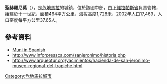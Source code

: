 '''聖赫羅尼莫'''（{{lang-es|San Jerónimo}}），是[[危地馬拉|危地馬拉]]的城鎮，位於該國中部，由[[下維拉帕斯省|下維拉帕斯省]]負責管轄，始建於十一世紀，面積464平方公里，海拔高度1,728米，2002年人口17,469，人口密度每平方公里37.65人。

==參考資料==
*[http://www.inforpressca.com/sanjeronimo/ Muni in Spanish] {{Wayback|url=http://www.inforpressca.com/sanjeronimo/ |date=20050321135526 }}
*http://www.inforpressca.com/sanjeronimo/historia.php {{Wayback|url=http://www.inforpressca.com/sanjeronimo/historia.php |date=20071221180923 }}
*http://www.arqueotur.org/yacimientos/hacienda-de-san-jeronimo-museo-regional-del-trapiche.html {{Wayback|url=http://www.arqueotur.org/yacimientos/hacienda-de-san-jeronimo-museo-regional-del-trapiche.html |date=20190627141251 }}

{{coord|15|03|40|N|90|14|25|W|region:GT-BV_type:city(18000)_source:dewiki|display=title}}

{{Guatemala-geo-stub}}
[[Category:危地馬拉城市|Category:危地馬拉城市]]